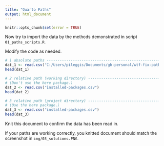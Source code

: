 ```yaml
---
title: "Quarto Paths"
output: html_document
---
```


```r
knitr::opts_chunk$set(error = TRUE)
```


Now try to import the data by the methods demonstrated in script `01_paths_scripts.R`.

Modify the code as needed. 

```r
# 1 absolute paths -------------------------------------------------------------
dat_1 <- read.csv("C:/Users/pileggis/Documents/gh-personal/wtf-fix-paths/data/installed-packages.csv")
head(dat_1)
```

```r
# 2 relative path (working directory) ------------------------------------------
# (Don't use the here package.)
dat_2 <- read.csv("installed-packages.csv")
head(dat_2)
```


```r
# 3 relative path (project directory) ------------------------------------------
# (Use the here package.)
dat_3 <- read.csv("installed-packages.csv")
head(dat_3)
```

Knit this document to confirm the data has been read in.

If your paths are working correctly, you knitted document should match the screenshot
in `img/03_solutions.PNG`.

